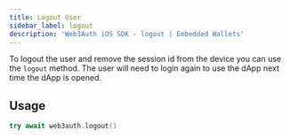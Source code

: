 ```yaml
---
title: Logout User
sidebar_label: logout
description: 'Web3Auth iOS SDK - logout | Embedded Wallets'
---
```


To logout the user and remove the session id from the device you can use the `logout` method. The user will need to login again to use the dApp next time the dApp is opened.

## Usage

```swift
try await web3auth.logout()
```
